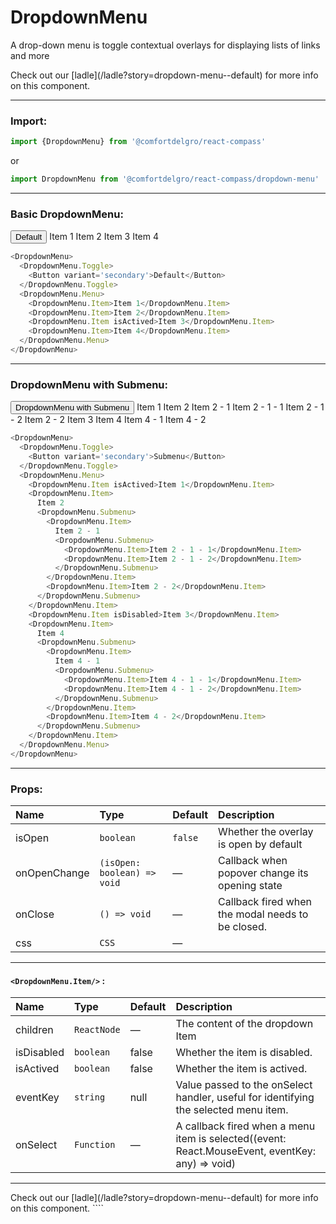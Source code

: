 
# DropdownMenu

A drop-down menu is toggle contextual overlays for displaying lists of links and more

<Callout>
  Check out our [ladle](/ladle?story=dropdown-menu--default) for more info on
  this component.
</Callout>

---

### Import:

```js
import {DropdownMenu} from '@comfortdelgro/react-compass'
```

or

```js
import DropdownMenu from '@comfortdelgro/react-compass/dropdown-menu'
```

---

### Basic DropdownMenu:

<DropdownMenu>
  <DropdownMenu.Toggle>
    <Button variant='secondary'>Default</Button>
  </DropdownMenu.Toggle>
  <DropdownMenu.Menu>
    <DropdownMenu.Item>Item 1</DropdownMenu.Item>
    <DropdownMenu.Item>Item 2</DropdownMenu.Item>
    <DropdownMenu.Item isActived>Item 3</DropdownMenu.Item>
    <DropdownMenu.Item>Item 4</DropdownMenu.Item>
  </DropdownMenu.Menu>
</DropdownMenu>

```js
<DropdownMenu>
  <DropdownMenu.Toggle>
    <Button variant='secondary'>Default</Button>
  </DropdownMenu.Toggle>
  <DropdownMenu.Menu>
    <DropdownMenu.Item>Item 1</DropdownMenu.Item>
    <DropdownMenu.Item>Item 2</DropdownMenu.Item>
    <DropdownMenu.Item isActived>Item 3</DropdownMenu.Item>
    <DropdownMenu.Item>Item 4</DropdownMenu.Item>
  </DropdownMenu.Menu>
</DropdownMenu>
```

---

### DropdownMenu with Submenu:

<DropdownMenu>
  <DropdownMenu.Toggle>
    <Button variant='secondary'>DropdownMenu with Submenu</Button>
  </DropdownMenu.Toggle>
  <DropdownMenu.Menu>
    <DropdownMenu.Item isActived>Item 1</DropdownMenu.Item>
    <DropdownMenu.Item>
      Item 2
      <DropdownMenu.Submenu>
        <DropdownMenu.Item>
          Item 2 - 1
          <DropdownMenu.Submenu>
            <DropdownMenu.Item>Item 2 - 1 - 1</DropdownMenu.Item>
            <DropdownMenu.Item>Item 2 - 1 - 2</DropdownMenu.Item>
          </DropdownMenu.Submenu>
        </DropdownMenu.Item>
        <DropdownMenu.Item>Item 2 - 2</DropdownMenu.Item>
      </DropdownMenu.Submenu>
    </DropdownMenu.Item>
    <DropdownMenu.Item isDisabled>Item 3</DropdownMenu.Item>
    <DropdownMenu.Item>
      Item 4
      <DropdownMenu.Submenu>
        <DropdownMenu.Item>Item 4 - 1</DropdownMenu.Item>
        <DropdownMenu.Item>Item 4 - 2</DropdownMenu.Item>
      </DropdownMenu.Submenu>
    </DropdownMenu.Item>
  </DropdownMenu.Menu>
</DropdownMenu>

```js
<DropdownMenu>
  <DropdownMenu.Toggle>
    <Button variant='secondary'>Submenu</Button>
  </DropdownMenu.Toggle>
  <DropdownMenu.Menu>
    <DropdownMenu.Item isActived>Item 1</DropdownMenu.Item>
    <DropdownMenu.Item>
      Item 2
      <DropdownMenu.Submenu>
        <DropdownMenu.Item>
          Item 2 - 1
          <DropdownMenu.Submenu>
            <DropdownMenu.Item>Item 2 - 1 - 1</DropdownMenu.Item>
            <DropdownMenu.Item>Item 2 - 1 - 2</DropdownMenu.Item>
          </DropdownMenu.Submenu>
        </DropdownMenu.Item>
        <DropdownMenu.Item>Item 2 - 2</DropdownMenu.Item>
      </DropdownMenu.Submenu>
    </DropdownMenu.Item>
    <DropdownMenu.Item isDisabled>Item 3</DropdownMenu.Item>
    <DropdownMenu.Item>
      Item 4
      <DropdownMenu.Submenu>
        <DropdownMenu.Item>
          Item 4 - 1
          <DropdownMenu.Submenu>
            <DropdownMenu.Item>Item 4 - 1 - 1</DropdownMenu.Item>
            <DropdownMenu.Item>Item 4 - 1 - 2</DropdownMenu.Item>
          </DropdownMenu.Submenu>
        </DropdownMenu.Item>
        <DropdownMenu.Item>Item 4 - 2</DropdownMenu.Item>
      </DropdownMenu.Submenu>
    </DropdownMenu.Item>
  </DropdownMenu.Menu>
</DropdownMenu>
```

---

### Props:

| Name         | Type                        | Default | Description                                       |
| :----------- | :-------------------------- | :------ | :------------------------------------------------ |
| isOpen       | `boolean`                   | `false` | Whether the overlay is open by default            |
| onOpenChange | `(isOpen: boolean) => void` | —       | Callback when popover change its opening state    |
| onClose      | `() => void`                | —       | Callback fired when the modal needs to be closed. |
| css          | `CSS`                       | —       |                                                   |

---

#### `<DropdownMenu.Item/>` :

| Name       | Type        | Default | Description                                                                                                    |
| :--------- | :---------- | :------ | :------------------------------------------------------------------------------------------------------------- |
| children   | `ReactNode` | —       | The content of the dropdown Item                                                                               |
| isDisabled | `boolean`   | false   | Whether the item is disabled.                                                                                  |
| isActived  | `boolean`   | false   | Whether the item is actived.                                                                                   |
| eventKey   | `string`    | null    | Value passed to the onSelect handler, useful for identifying the selected menu item.                           |
| onSelect   | `Function`  | —       | A callback fired when a menu item is selected((event: React.MouseEvent<HTMLLIElement>, eventKey: any) => void) |

---

<Callout>
  Check out our [ladle](/ladle?story=dropdown-menu--default) for more info on
  this component.
</Callout>
````
